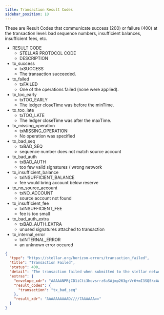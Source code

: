 ```yaml
---
title: Transaction Result Codes
sidebar_position: 10
---
```



These are Result Codes that communicate success (200) or failure (400) at the transaction level: bad sequence numbers, insufficient balances, insufficient fees, etc.

<AttributeTable>

- RESULT CODE
  - STELLAR PROTOCOL CODE
  - DESCRIPTION
- tx_success
  - txSUCCESS
  - The transaction succeeded.
- tx_failed
  - txFAILED
  - One of the operations failed (none were applied).
- tx_too_early
  - txTOO_EARLY
  - The ledger closeTime was before the minTime.
- tx_too_late
  - txTOO_LATE
  - The ledger closeTime was after the maxTime.
- tx_missing_operation
  - txMISSING_OPERATION
  - No operation was specified
- tx_bad_seq
  - txBAD_SEQ
  - sequence number does not match source account
- tx_bad_auth
  - txBAD_AUTH
  - too few valid signatures / wrong network
- tx_insufficient_balance
  - txINSUFFICIENT_BALANCE
  - fee would bring account below reserve
- tx_no_source_account
  - txNO_ACCOUNT
  - source account not found
- tx_insufficient_fee
  - txINSUFFICIENT_FEE
  - fee is too small
- tx_bad_auth_extra
  - txBAD_AUTH_EXTRA
  - unused signatures attached to transaction
- tx_internal_error
  - txINTERNAL_ERROR
  - an unknown error occured

</AttributeTable>

<ExampleResponse title="Example Response for a 'tx_bad_seq' Result Code">

```json
{
  "type": "https://stellar.org/horizon-errors/transaction_failed",
  "title": "Transaction Failed",
  "status": 400,
  "detail": "The transaction failed when submitted to the stellar network. The `extras.result_codes` field on this response contains further details.  Descriptions of each code can be found at: https://www.stellar.org/developers/learn/concepts/list-of-operations.html",
  "extras": {
    "envelope_xdr": "AAAAANPRjCD1iCti3hovsrrz6aSAjmp263grVr6+mI3SQSkcAAAAZAAPRLgAAAAAAAAAAAAAAAAAAAABAAAAAAAAAAEAAAAArki/TnIipBc7Y+Hd87mnZdtBxzm7vu6iXpwcRz6zGskAAAAAAAAAAAAHoSAAAAAAAAAAAdJBKRwAAABANWeKuRYFmBm1lrMQqMvhbSouwL270SnxcTtv1XI4Y+uVe4yw4Jq7/43EoxwLbRh/pC3V4WfOZRzDqwsTyEztAA==",
    "result_codes": {
      "transaction": "tx_bad_seq"
    },
    "result_xdr": "AAAAAAAAAAD////7AAAAAA=="
  }
}
```

</ExampleResponse>
